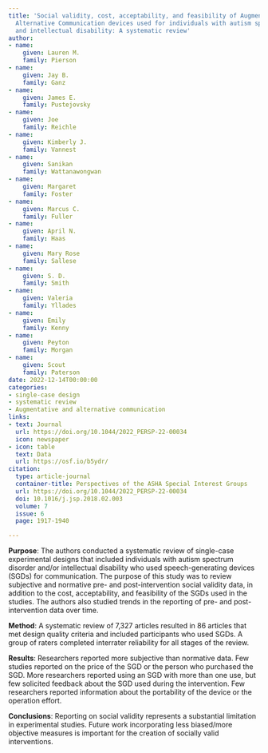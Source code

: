 ```yaml
---
title: 'Social validity, cost, acceptability, and feasibility of Augmentative and
  Alternative Communication devices used for individuals with autism spectrum disorder
  and intellectual disability: A systematic review'
author:
- name:
    given: Lauren M.
    family: Pierson
- name:
    given: Jay B.
    family: Ganz
- name:
    given: James E.
    family: Pustejovsky
- name:
    given: Joe
    family: Reichle
- name:
    given: Kimberly J.
    family: Vannest
- name:
    given: Sanikan
    family: Wattanawongwan
- name:
    given: Margaret
    family: Foster
- name:
    given: Marcus C.
    family: Fuller
- name:
    given: April N.
    family: Haas
- name:
    given: Mary Rose
    family: Sallese
- name:
    given: S. D.
    family: Smith
- name:
    given: Valeria
    family: Yllades
- name:
    given: Emily
    family: Kenny
- name:
    given: Peyton
    family: Morgan
- name:
    given: Scout
    family: Paterson
date: 2022-12-14T00:00:00
categories:
- single-case design
- systematic review
- Augmentative and alternative communication
links:
- text: Journal
  url: https://doi.org/10.1044/2022_PERSP-22-00034
  icon: newspaper
- icon: table
  text: Data
  url: https://osf.io/b5ydr/
citation:
  type: article-journal
  container-title: Perspectives of the ASHA Special Interest Groups
  url: https://doi.org/10.1044/2022_PERSP-22-00034
  doi: 10.1016/j.jsp.2018.02.003
  volume: 7
  issue: 6
  page: 1917-1940

---
```


__Purpose__: The authors conducted a systematic review of single-case experimental designs that included individuals with autism spectrum disorder and/or intellectual disability who used speech-generating devices (SGDs) for communication. The purpose of this study was to review subjective and normative pre- and post-intervention social validity data, in addition to the cost, acceptability, and feasibility of the SGDs used in the studies. The authors also studied trends in the reporting of pre- and post-intervention data over time.

__Method__: A systematic review of 7,327 articles resulted in 86 articles that met design quality criteria and included participants who used SGDs. A group of raters completed interrater reliability for all stages of the review.

__Results__: Researchers reported more subjective than normative data. Few studies reported on the price of the SGD or the person who purchased the SGD. More researchers reported using an SGD with more than one use, but few solicited feedback about the SGD used during the intervention. Few researchers reported information about the portability of the device or the operation effort.

__Conclusions__: Reporting on social validity represents a substantial limitation in experimental studies. Future work incorporating less biased/more objective measures is important for the creation of socially valid interventions.

